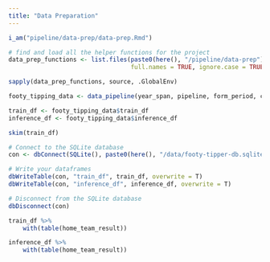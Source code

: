 ```yaml
---
title: "Data Preparation"
---
```


```r
i_am("pipeline/data-prep/data-prep.Rmd")

# find and load all the helper functions for the project
data_prep_functions <- list.files(paste0(here(), "/pipeline/data-prep"), pattern = "*.R$",
                                  full.names = TRUE, ignore.case = TRUE)

sapply(data_prep_functions, source, .GlobalEnv)
```

```r
footy_tipping_data <- data_pipeline(year_span, pipeline, form_period, carry_over, k_val, elo_init)

train_df <- footy_tipping_data$train_df
inference_df <- footy_tipping_data$inference_df

skim(train_df)
```

```r
# Connect to the SQLite database
con <- dbConnect(SQLite(), paste0(here(), "/data/footy-tipper-db.sqlite"))

# Write your dataframes
dbWriteTable(con, "train_df", train_df, overwrite = T)
dbWriteTable(con, "inference_df", inference_df, overwrite = T)

# Disconnect from the SQLite database
dbDisconnect(con)
```


```r
train_df %>%
    with(table(home_team_result))

inference_df %>%
    with(table(home_team_result))
```

